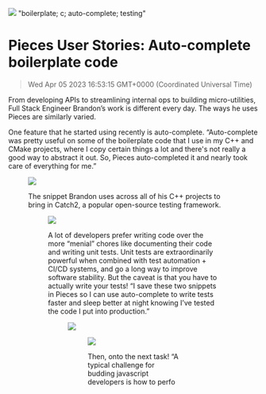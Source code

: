 ![](https://uploads-ssl.webflow.com/6143afec68f555387049efb3/62ed722302b4f62fc3b5e185_brandon_blog.png)
"boilerplate; c; auto-complete; testing"
# Pieces User Stories: Auto-complete boilerplate code
> Wed Apr 05 2023 16:53:15 GMT+0000 (Coordinated Universal Time)
<p>From developing APIs to streamlining internal ops to building micro-utilities, Full Stack Engineer Brandon’s work is different every day. The ways he uses Pieces are similarly varied.<p.new.line><p>One feature that he started using recently is auto-complete. “Auto-complete was pretty useful on some of the boilerplate code that I use in my C++ and CMake projects, where I copy certain things a lot and there's not really a good way to abstract it out. So, Pieces auto-completed it and nearly took care of everything for me.”<p.new.line><figure class="w-richtext-figure-type-image w-richtext-align-center" data-rt-type="image" data-rt-align="center"><div><img src="https://uploads-ssl.webflow.com/6143afec68f555387049efb3/62ac931ab29adf036c3e43c5_snippet1.png" loading="lazy"><div.new.line><figure.new.line><p>The snippet Brandon uses across all of his C++ projects to bring in Catch2, a popular open-source testing framework.<p.new.line><figure class="w-richtext-figure-type-image w-richtext-align-center" data-rt-type="image" data-rt-align="center"><div><img src="https://uploads-ssl.webflow.com/6143afec68f555387049efb3/62ac9323ada93b6976dc0ee8_snippet2.png" loading="lazy"><div.new.line><figure.new.line><p>A lot of developers prefer writing code over the more “menial” chores like documenting their code and writing unit tests. Unit tests are extraordinarily powerful when combined with test automation + CI/CD systems, and go a long way to improve software stability. But the caveat is that you have to actually write your tests! “I save these two snippets in Pieces so I can use auto-complete to write tests faster and sleep better at night knowing I’ve tested the code I put into production.”<p.new.line><figure class="w-richtext-figure-type-image w-richtext-align-center" data-rt-type="image" data-rt-align="center"><div><img src="https://uploads-ssl.webflow.com/6143afec68f555387049efb3/62ac932f5cdc4df9266d1e09_snippet3.png" loading="lazy"><div.new.line><figure.new.line><figure class="w-richtext-figure-type-image w-richtext-align-center" data-rt-type="image" data-rt-align="center"><div><img src="https://uploads-ssl.webflow.com/6143afec68f555387049efb3/62ac933853a39a605a6b7fcd_snippet4.png" loading="lazy"><div.new.line><figure.new.line><p>Then, onto the next task! “A typical challenge for budding javascript developers is how to perfo
